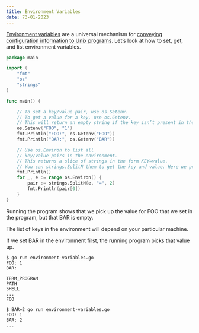 ```yaml
---
title: Environment Variables 
date: 73-01-2023
---
```

[Environment variables](https://en.wikipedia.org/wiki/Environment_variable) are a universal mechanism for [conveying configuration information to Unix programs](https://www.12factor.net/config). Let’s look at how to set, get, and list environment variables.

```go
package main

import (
    "fmt"
    "os"
    "strings"
)

func main() {

    // To set a key/value pair, use os.Setenv.
    // To get a value for a key, use os.Getenv. 
    // This will return an empty string if the key isn’t present in the environment.
    os.Setenv("FOO", "1")
    fmt.Println("FOO:", os.Getenv("FOO"))
    fmt.Println("BAR:", os.Getenv("BAR"))

    // Use os.Environ to list all 
    // key/value pairs in the environment.
    // This returns a slice of strings in the form KEY=value.
    // You can strings.SplitN them to get the key and value. Here we print all the keys.
    fmt.Println()
    for _, e := range os.Environ() {
        pair := strings.SplitN(e, "=", 2)
        fmt.Println(pair[0])
    }
}
```
Running the program shows that we pick up the value for FOO that we set in the program, but that BAR is empty.

The list of keys in the environment will depend on your particular machine.

If we set BAR in the environment first, the running program picks that value up.
```
$ go run environment-variables.go
FOO: 1
BAR: 

TERM_PROGRAM
PATH
SHELL
...
FOO

$ BAR=2 go run environment-variables.go
FOO: 1
BAR: 2
...
```


